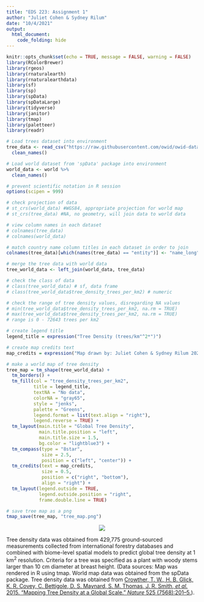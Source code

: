 ```yaml
---
title: "EDS 223: Assignment 1"
author: "Juliet Cohen & Sydney Rilum"
date: "10/4/2021"
output: 
  html_document:
    code_folding: hide
---
```


```r
knitr::opts_chunk$set(echo = TRUE, message = FALSE, warning = FALSE)
library(RColorBrewer)
library(rgeos)
library(rnaturalearth)
library(rnaturalearthdata)
library(sf)
library(sp)
library(spData)
library(spDataLarge)
library(tidyverse)
library(janitor)
library(tmap)
library(paletteer)
library(readr)
```

```r
# Load trees dataset into environment
tree_data <- read_csv("https://raw.githubusercontent.com/owid/owid-datasets/master/datasets/Tree%20density%20(Crowther%20et%20al.%202015)/Tree%20density%20(Crowther%20et%20al.%202015).csv") %>% 
  clean_names()

# Load world dataset from 'spData' package into environment
world_data <- world %>% 
  clean_names()
```

```r
# prevent scientific notation in R session
options(scipen = 999)

# check projection of data
# st_crs(world_data) #WGS84, appropriate projection for world map
# st_crs(tree_data) #NA, no geometry, will join data to world data

# view column names in each dataset
# colnames(tree_data)
# colnames(world_data)
```

```r
# match country name column titles in each dataset in order to join
colnames(tree_data)[which(names(tree_data) == "entity")] <- "name_long"

# merge the tree data with world data
tree_world_data <- left_join(world_data, tree_data)
```

```r
# check the class of data
# class(tree_world_data) # sf, data frame
# class(tree_world_data$tree_density_trees_per_km2) # numeric

# check the range of tree density values, disregarding NA values
# min(tree_world_data$tree_density_trees_per_km2, na.rm = TRUE)
# max(tree_world_data$tree_density_trees_per_km2, na.rm = TRUE)
# range is 0 - 72643 trees per km2
```

```r

# create legend title
legend_title = expression("Tree Density (trees/km"^2*")")

# create map credits text
map_credits = expression("Map drawn by: Juliet Cohen & Sydney Rilum 2021-10-06                  ")

# make a world map of tree density
tree_map = tm_shape(tree_world_data) + 
  tm_borders() + 
  tm_fill(col = "tree_density_trees_per_km2", 
          title = legend_title,
          textNA = "No data",
          colorNA = "gray65",
          style = "jenks",
          palette = "Greens",
          legend.format = list(text.align = "right"),
          legend.reverse = TRUE) +
  tm_layout(main.title = "Global Tree Density", 
            main.title.position = "left",
            main.title.size = 1.5,
            bg.color = "lightblue3") +
  tm_compass(type = "8star",
             size = 2.5,
             position = c("left", "center")) +
  tm_credits(text = map_credits,
             size = 0.5,
             position = c("right", "bottom"),
             align = "right") +
  tm_layout(legend.outside = TRUE,
            legend.outside.position = "right",
            frame.double.line = TRUE)

# save tree map as a png
tmap_save(tree_map, "tree_map.png")

```

<center>

![](tree_map.png)

</center>

Tree density data was obtained from 429,775 ground-sourced measurements collected from international forestry databases and combined with biome-level spatial models to predict global tree density at 1 km^2^ resolution. Criteria for a tree was specified as a plant with woody stems larger than 10 cm diameter at breast height. (Data sources: Map was rendered in R using tmap. World map data was obtained from the spData package. Tree density data was obtained from [Crowther, T. W., H. B. Glick, K. R. Covey, C. Bettigole, D. S. Maynard, S. M. Thomas, J. R. Smith, *et al.* 2015. “Mapping Tree Density at a Global Scale.” *Nature* 525 (7568):201–5.](https://doi.org/10.1038/nature14967)).
